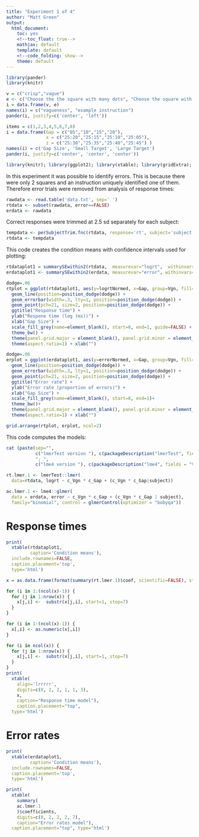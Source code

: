 ```yaml
---
title: "Experiment 1 of 4"
author: "Matt Green"
output:
  html_document:
    toc: yes
    <!--toc_float: true-->
    mathjax: default
    template: default
    <!--code_folding: show-->
    theme: default
---  
```

<style>
table, th, td {
    border: 1px grey;
    border-collapse: collapse;
    padding:2px 5px 2px 5px
}  
</style>



```r
library(pander)
library(knitr)
```

```r
v = c("crisp","vague")
e <- c("Choose the the square with many dots", "Choose the square with 20 dots")
i = data.frame(v, e)
names(i) = c("vagueness", "example instruction")
pander(i, justify=c('center', 'left'))
```

```r
items = c(1,2,3,4,5,6,7,8)
i = data.frame(Gap = c("05","10","15","20"),
               x = c("25:20","25:15","25:10","25:05"),
               z = c("25:30","25:35","25:40","25:45") )
names(i) = c('Gap Size', 'Small Target', 'Large Target')
pander(i, justify=c('center', 'center', 'center'))
```

```r
library(knitr); library(ggplot2); library(xtable); library(gridExtra); library(lme4); library(lmerTest);  library(data.table); library(dplyr); library(dtplyr); library(pander); library(LMERConvenienceFunctions); source('summarySEwithin2.R') 
```

In this experiment it was possible to identify errors.
This is because there were only 2 squares and an instruction uniquely identified one of them.
Therefore error trials were removed from analysis of response times:

```r
rawdata <- read.table('data.txt', sep=' ')
rtdata <- subset(rawdata, error==FALSE)
erdata <- rawdata
```

Correct responses were trimmed at 2.5 sd separately for each subject:

```r
tempdata <- perSubjectTrim.fnc(rtdata, response='rt', subject='subject', trim = 2.5)$data
rtdata <- tempdata
```

This code creates the condition means with confidence intervals used for plotting:

```r
rtdataplot1 = summarySEwithin2(rtdata,  measurevar="logrt",  withinvars=c("Vgn","Gap"), idvar="subject")
erdataplot1 <- summarySEwithin2(erdata, measurevar="error", withinvars=c("Vgn","Gap"), idvar="subject")
```

```r
dodge=.06
rtplot = ggplot(rtdataplot1, aes(y=logrtNormed, x=Gap, group=Vgn, fill=Vgn, shape=Vgn, ymin=logrtNormed-ci, ymax=logrtNormed+ci)) + 
  geom_line(position=position_dodge(dodge)) + 
  geom_errorbar(width=.3, lty=1, position=position_dodge(dodge)) + 
  geom_point(pch=21, size=2, position=position_dodge(dodge)) +
  ggtitle("Response time") + 
  ylab("Respone time (log (ms))") + 
  xlab("Gap Size") +
  scale_fill_grey(name=element_blank(), start=0, end=1, guide=FALSE) +
  theme_bw() +
  theme(panel.grid.major = element_blank(), panel.grid.minor = element_blank(), legend.key = element_blank() ) +
  theme(aspect.ratio=1) + xlab("")
```

```r
dodge=.06
erplot = ggplot(erdataplot1, aes(y=errorNormed, x=Gap, group=Vgn, fill=Vgn, shape=Vgn, ymin=errorNormed-ci, ymax=errorNormed+ci)) + 
  geom_line(position=position_dodge(dodge)) + 
  geom_errorbar(width=.3, lty=1, position=position_dodge(dodge)) + 
  geom_point(pch=21, size=2, position=position_dodge(dodge)) +
  ggtitle("Error rate") + 
  ylab("Error rate (proportion of errors)") + 
  xlab("Gap Size") +
  scale_fill_grey(name=element_blank(), start=0, end=1)+
  theme_bw()+
  theme(panel.grid.major = element_blank(), panel.grid.minor = element_blank(), legend.key = element_blank() )+
  theme(aspect.ratio=1) + xlab("")
```


```r
grid.arrange(rtplot, erplot, ncol=2)
```

This code computes the models:

```r
cat (paste(sep="", 
           c("lmerTest version "), c(packageDescription("lmerTest", fields = "Version")),
           "; ", 
           c("lme4 version "), c(packageDescription("lme4", fields = "Version"))) ) 
```

```r
rt.lmer.1 <- lmerTest::lmer(
  data=rtdata, logrt ~ c_Vgn * c_Gap + (c_Vgn * c_Gap|subject))

ac.lmer.1 <- lme4::glmer(
  data = erdata, error ~ c_Vgn * c_Gap + (c_Vgn * c_Gap | subject), 
  family="binomial", control = glmerControl(optimizer = "bobyqa"))
```

# Response times

```r
print(
  xtable(rtdataplot1,
         caption='Condition means'),
  include.rownames=FALSE,
  caption.placement='top',
  type='html')
```

```r
x = as.data.frame(format(summary(rt.lmer.1)$coef, scientific=FALSE), stringsAsFactors = FALSE)

for (i in 1:(ncol(x)-1)) {
  for (j in 1:nrow(x)) {
    x[j,i] <-  substr(x[j,i], start=1, stop=7)
  }
}

for (i in 1:(ncol(x)-1)) {
  x[,i] <- as.numeric(x[,i])
}

for (i in ncol(x)) {
  for (j in 1:nrow(x)) {
    x[j,i] <-  substr(x[j,i], start=1, stop=7)
  }
}
print(
  xtable(
    align='lrrrrr', 
    digits=c(0, 2, 2, 1, 1, 3),
    x,
    caption="Response time model"), 
    caption.placement="top", 
  type='html')
```


# Error rates

```r
print(
  xtable(erdataplot1,
         caption='Condition means'),
  include.rownames=FALSE,
  caption.placement='top',
  type='html')
```

```r
print(
  xtable(
    summary(
    ac.lmer.1
    )$coefficients,
    digits=c(0, 2, 2, 2, 7), 
    caption="Error rates model"),
  caption.placement="top", type='html')
```



<!-- ```{r} -->
<!-- rt.lmer.2 <- lmerTest::lmer( -->
<!--   data=rtdata, logrt ~ c_Vgn * c_Gap + c_Ord + c_Qty + (c_Vgn * c_Gap + c_Ord + c_Qty | subject)) -->
<!-- ``` -->

<!-- ```{r} -->
<!-- ac.lmer.2 <- lme4::glmer( -->
<!--   data = erdata, error ~ c_Vgn * c_Gap + c_Ord + c_Qty + (c_Vgn * c_Gap + c_Ord + c_Qty | subject),  -->
<!--   family="binomial", control = glmerControl(optimizer = "bobyqa")) -->
<!-- ``` -->


<!-- ```{r tableRTmodelMaximal, results='asis', echo=FALSE, cache=TRUE} -->
<!-- x = as.data.frame(format(summary(rt.lmer.2)$coef, scientific=FALSE), stringsAsFactors = FALSE) -->

<!-- for (i in 1:(ncol(x)-1)) { -->
<!--   for (j in 1:nrow(x)) { -->
<!--     x[j,i] <-  substr(x[j,i], start=1, stop=7) -->
<!--   } -->
<!-- } -->

<!-- for (i in 1:(ncol(x)-1)) { -->
<!--   x[,i] <- as.numeric(x[,i]) -->
<!-- } -->

<!-- for (i in ncol(x)) { -->
<!--   for (j in 1:nrow(x)) { -->
<!--     x[j,i] <-  substr(x[j,i], start=1, stop=7) -->
<!--   } -->
<!-- } -->
<!-- print( -->
<!--   xtable( -->
<!--     align='lrrrrr',  -->
<!--     digits=c(0,  2,2,2,2,3), -->
<!--     x, -->
<!--     caption="Maximal response time model"),  -->
<!--     caption.placement="top",  -->
<!--   type='html') -->
<!-- ``` -->


<!-- ```{r tableErrorModelMaximal, results='asis', cache=TRUE, echo=FALSE} -->
<!-- print( -->
<!--   xtable( -->
<!--     digits=3, summary( -->
<!--       ac.lmer.2)$coefficients, -->
<!--              caption="Maximal error rates model"), -->
<!--              caption.placement="top", type='html') -->
<!-- ``` -->

